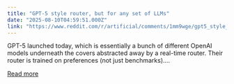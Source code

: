 ```yaml
---
title: "GPT-5 style router, but for any set of LLMs"
date: "2025-08-10T04:59:51.000Z"
link: "https://www.reddit.com/r/artificial/comments/1mm9wge/gpt5_style_router_but_for_any_set_of_llms/"
---
```


GPT-5 launched today, which is essentially a bunch of different OpenAI models underneath the covers abstracted away by a real-time router. Their router is trained on preferences (not just benchmarks)....

[Read more](https://www.reddit.com/r/artificial/comments/1mm9wge/gpt5_style_router_but_for_any_set_of_llms/)
